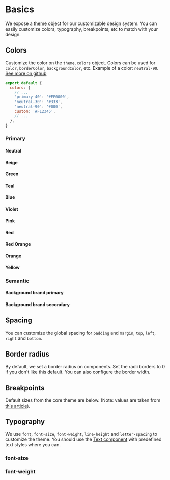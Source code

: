 # Basics

We expose a [theme object](https://github.com/WTTJ/welcome-ui/tree/main/packages/Core/src/theme/core.ts) for our customizable design system. You can easily customize colors, typography, breakpoints, etc to match with your design.

## Colors

Customize the color on the `theme.colors` object. Colors can be used for `color`, `borderColor`, `backgroundColor`, etc. Example of a color: `neutral-90`. [See more on github](https://github.com/WTTJ/welcome-ui/tree/main/packages/Core/src/theme/colors.ts)

```jsx
export default {
  colors: {
    // ...
    'primary-40': '#FF0000',
    'neutral-30': '#333',
    'neutral-90': '#000',
    custom: '#F12345',
    // ...
  },
}
```

### Primary

#### Neutral

<div data-colors="neutral"></div>

#### Beige

<div data-colors="beige"></div>

#### Green

<div data-colors="green"></div>

#### Teal

<div data-colors="teal"></div>

#### Blue

<div data-colors="blue"></div>

#### Violet

<div data-colors="violet"></div>

#### Pink

<div data-colors="pink"></div>

#### Red

<div data-colors="red"></div>

#### Red Orange

<div data-colors="red-orange"></div>

#### Orange

<div data-colors="orange"></div>

#### Yellow

<div data-colors="yellow"></div>

### Semantic

#### Background brand primary

<div data-colors="color-background-brand-primary"></div>

#### Background brand secondary

<div data-colors="color-background-brand-secondary"></div>

## Spacing

You can customize the global spacing for `padding` and `margin`, `top`, `left`, `right` and `bottom`.

<div data-theme="space"></div>

## Border radius

By default, we set a border radius on components. Set the radii borders to 0 if you don't like this default. You can also configure the border width.

<div data-theme="radius"></div>

## Breakpoints

Default sizes from the core theme are below. (Note: values are taken from [this article](https://medium.com/@uiuxlab/the-most-used-responsive-breakpoints-in-2017-of-mine-9588e9bd3a8a)).

<div data-theme="breakpoints"></div>

## Typography

We use `font`, `font-size`, `font-weight`, `line-height` and `letter-spacing` to customize the theme. You should use the [Text component](https://www.welcome-ui.com/components/text) with predefined text styles where you can.

### font-size

<div data-theme="font-size"></div>

### font-weight

<div data-theme="font-weight"></div>
